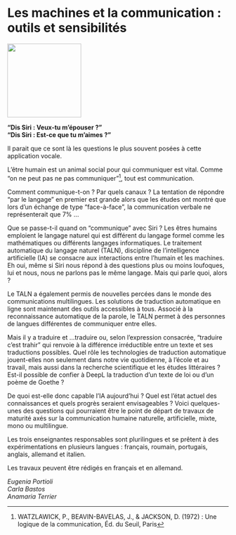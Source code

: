 # Les machines et la communication : \linebreak outils et sensibilités

::: {.center data-latex=""}
![](images/les-machines-et-la-communication.jpg){height=12em}
:::

::: {.center data-latex=""}
**"Dis Siri : Veux-tu m'épouser\ ?"**  
**"Dis Siri : Est-ce que tu m'aimes\ ?"**
:::

Il parait que ce sont là les questions le plus souvent posées à cette application vocale.

L'être humain est un animal social pour qui communiquer est vital. Comme "on ne peut pas ne pas
communiquer"^[WATZLAWICK, P., BEAVIN-BAVELAS, J., & JACKSON, D. (1972) : Une logique de la communication, Éd. du Seuil, Paris], tout est communication.

Comment communique-t-on ? Par quels canaux ? La tentation de répondre “par le langage” en premier est grande alors que les études ont montré que lors d'un échange de type “face-à-face”, la communication verbale ne représenterait que 7% ...

Que se passe-t-il quand on “communique” avec Siri ? Les êtres humains emploient le langage naturel qui est différent du langage formel comme les mathématiques ou différents langages informatiques. Le traitement automatique du langage naturel (TALN), discipline de l'intelligence artificielle (IA) se consacre aux interactions entre l'humain et les machines. Eh oui, même si Siri nous répond à des questions plus ou moins loufoques, lui et nous, nous ne parlons pas le même langage. Mais qui parle quoi, alors ?

Le TALN a également permis de nouvelles percées dans le monde des communications multilingues. Les solutions de traduction automatique en ligne sont maintenant des outils accessibles à tous. Associé à la reconnaissance automatique de la parole, le TALN permet à des personnes de langues différentes de communiquer entre elles.

Mais il y a traduire et ...traduire ou, selon l'expression consacrée, "traduire c'est trahir" qui renvoie à la différence irréductible entre un texte et ses traductions possibles. Quel rôle les technologies de traduction automatique jouent-elles non seulement dans notre vie quotidienne, à l'école et au travail, mais aussi dans la recherche scientifique et les études littéraires ? Est-il possible de confier à DeepL la traduction d'un texte de loi ou d'un poème de Goethe ?

De quoi est-elle donc capable l'IA aujourd'hui ? Quel est l'état actuel des connaissances et quels progrès seraient envisageables ? Voici quelques-unes des questions qui pourraient être le point de départ de travaux de maturité axés sur la communication humaine naturelle, artificielle, mixte, mono ou multilingue.

Les trois enseignantes responsables sont plurilingues et se prêtent à des expérimentations en plusieurs langues : français, roumain, portugais, anglais, allemand et italien.

Les travaux peuvent être rédigés en français et en allemand.

::: {.signature data-latex=""}
_Eugenia Portioli_  
_Carla Bastos_  
_Anamaria Terrier_
:::